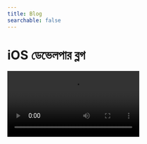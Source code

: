 ```yaml
---
title: Blog
searchable: false
---
```



<h1 className="text-center font-extrabold md:text-5xl mt-8 pb-6">iOS ডেভেলপার ব্লগ</h1>


<BlogIndex more="আরো পড়ুন"/>

<Bleed>
  <Video
    src="https://raw.githubusercontent.com/vercel/swr-site/master/.github/videos/focus-revalidate.mp4"
    caption="Vídeo: uso de la revalidación focus para sincronizar automáticamente el estado login entre páginas."
    ratio={307/768}
  />
</Bleed>
